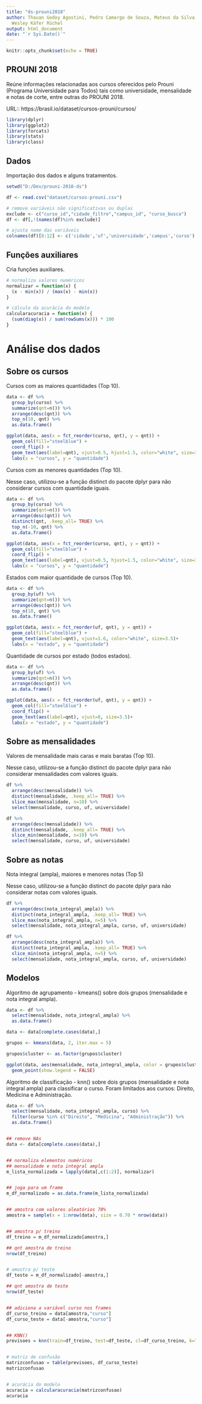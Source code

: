 ```yaml
---
title: "ds-prouni2018"
author: Thauan Godoy Agostini, Pedro Camargo de Souza, Mateus da Silva Montipo,
  Wesley Käfer Rüchel
output: html_document
date: "`r Sys.Date()`"
---
```


```r
knitr::opts_chunk$set(echo = TRUE)
```

## PROUNI 2018

Reúne informações relacionadas aos cursos oferecidos pelo Prouni (Programa Universidade para Todos) tais como universidade, mensalidade e notas de corte, entre outras do PROUNI 2018.

URL::
https://brasil.io/dataset/cursos-prouni/cursos/

```r

library(dplyr)
library(ggplot2)
library(forcats)
library(stats)
library(class)

```

## Dados

Importação dos dados e alguns tratamentos.

```r

setwd("D:/Dev/prouni-2018-ds")

df <- read.csv("dataset/cursos-prouni.csv")

# remove variáveis não significativas ou duplas
exclude <- c("curso_id","cidade_filtro","campus_id", "curso_busca")
df <- df[,!(names(df)%in% exclude)]

# ajusta nome das variáveis
colnames(df)[8:12] <- c('cidade','uf','universidade','campus','curso')

```

## Funções auxiliares

Cria funções auxiliares.

```r

# normaliza valores numéricos
normalizar = function(x) { 
  (x - min(x)) / (max(x) - min(x))
}

# cálculo da acurácia do modelo
calcularacuracia = function(x) {
  (sum(diag(x)) / sum(rowSums(x))) * 100
}

```

# Análise dos dados

## Sobre os cursos

Cursos com as maiores quantidades (Top 10).

```r

data <- df %>% 
  group_by(curso) %>% 
  summarize(qnt=n()) %>% 
  arrange(desc(qnt)) %>% 
  top_n(10, qnt) %>%
  as.data.frame()

ggplot(data, aes(x = fct_reorder(curso, qnt), y = qnt)) +
  geom_col(fill="steelblue") +
  coord_flip() +
  geom_text(aes(label=qnt), vjust=0.5, hjust=1.5, color="white", size=3.5)+
  labs(x = "cursos", y = "quantidade")

```

Cursos com as menores quantidades (Top 10).

Nesse caso, utilizou-se a função distinct do pacote dplyr para não considerar cursos com quantidade iguais.

```r

data <- df %>% 
  group_by(curso) %>% 
  summarize(qnt=n()) %>% 
  arrange(desc(qnt)) %>% 
  distinct(qnt, .keep_all= TRUE) %>%
  top_n(-10, qnt) %>%
  as.data.frame()

ggplot(data, aes(x = fct_reorder(curso, qnt), y = qnt)) +
  geom_col(fill="steelblue") +
  coord_flip() +
  geom_text(aes(label=qnt), vjust=0.5, hjust=1.5, color="white", size=3.5)+
  labs(x = "cursos", y = "quantidade")

```

Estados com maior quantidade de cursos (Top 10).

```r

data <- df %>% 
  group_by(uf) %>% 
  summarize(qnt=n()) %>% 
  arrange(desc(qnt)) %>% 
  top_n(10, qnt) %>%
  as.data.frame()

ggplot(data, aes(x = fct_reorder(uf, qnt), y = qnt)) +
  geom_col(fill="steelblue") +
  geom_text(aes(label=qnt), vjust=1.6, color="white", size=3.5)+
  labs(x = "estado", y = "quantidade")


```

Quantidade de cursos por estado (todos estados).

```r

data <- df %>% 
  group_by(uf) %>% 
  summarize(qnt=n()) %>% 
  arrange(desc(qnt)) %>%
  as.data.frame()

ggplot(data, aes(x = fct_reorder(uf, qnt), y = qnt)) +
  geom_col(fill="steelblue") +
  coord_flip() +
  geom_text(aes(label=qnt), vjust=0, size=3.5)+
  labs(x = "estado", y = "quantidade")


```

## Sobre as mensalidades

Valores de mensalidade mais caras e mais baratas (Top 10).

Nesse caso, utilizou-se a função distinct do pacote dplyr para não considerar mensalidades com valores iguais.

```r

df %>% 
  arrange(desc(mensalidade)) %>%
  distinct(mensalidade, .keep_all= TRUE) %>%
  slice_max(mensalidade, n=10) %>%
  select(mensalidade, curso, uf, universidade)

df %>%
  arrange(desc(mensalidade)) %>%
  distinct(mensalidade, .keep_all= TRUE) %>%
  slice_min(mensalidade, n=10) %>%
  select(mensalidade, curso, uf, universidade)

```

## Sobre as notas

Nota integral (ampla), maiores e menores notas (Top 5)

Nesse caso, utilizou-se a função distinct do pacote dplyr para não considerar notas com valores iguais.

```r

df %>%
  arrange(desc(nota_integral_ampla)) %>%
  distinct(nota_integral_ampla, .keep_all= TRUE) %>%
  slice_max(nota_integral_ampla, n=5) %>%
  select(mensalidade, nota_integral_ampla, curso, uf, universidade)

df %>%
  arrange(desc(nota_integral_ampla)) %>%
  distinct(nota_integral_ampla, .keep_all= TRUE) %>%
  slice_min(nota_integral_ampla, n=5) %>%
  select(mensalidade, nota_integral_ampla, curso, uf, universidade)

```

## Modelos

Algoritmo de agrupamento - kmeans() sobre dois grupos (mensalidade e nota integral ampla).

```r

data <- df %>%
  select(mensalidade, nota_integral_ampla) %>%
  as.data.frame()

data <- data[complete.cases(data),]

grupos <- kmeans(data, 2, iter.max = 5)

grupos$cluster <- as.factor(grupos$cluster)

ggplot(data, aes(mensalidade, nota_integral_ampla, color = grupos$cluster)) +
  geom_point(show.legend = FALSE)

```

Algoritmo de classificação - knn() sobre dois grupos (mensalidade e nota integral ampla) para classificar o curso. Foram limitados aos cursos: Direito, Medicina e Administração.

```r

data <- df %>%
  select(mensalidade, nota_integral_ampla, curso) %>%
  filter(curso %in% c("Direito", "Medicina", "Administração")) %>%
  as.data.frame()


## remove NAs
data <- data[complete.cases(data),]


## normaliza elementos numéricos
## mensalidade e nota integral ampla
m_lista_normalizada = lapply(data[,c(1:2)], normalizar)


## joga para um frame
m_df_normalizado = as.data.frame(m_lista_normalizada)


## amostra com valores aleatórios 70%
amostra = sample(x = 1:nrow(data), size = 0.70 * nrow(data))


## amostra p/ treino
df_treino = m_df_normalizado[amostra,]

## qnt amostra de treino
nrow(df_treino)


# amostra p/ teste
df_teste = m_df_normalizado[-amostra,]

## qnt amostra de teste
nrow(df_teste)


## adiciona a variável curso nos frames
df_curso_treino = data[amostra,"curso"]
df_curso_teste = data[-amostra,"curso"]


## KNN()
previsoes = knn(train=df_treino, test=df_teste, cl=df_curso_treino, k=7)


# matriz de confusão
matrizconfusao = table(previsoes, df_curso_teste)
matrizconfusao


# acurácia do modelo
acuracia = calcularacuracia(matrizconfusao)
acuracia

```
